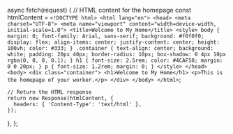  async fetch(request) {
    // HTML content for the homepage
    const htmlContent = `
      <!DOCTYPE html>
      <html lang="en">
        <head>
          <meta charset="UTF-8">
          <meta name="viewport" content="width=device-width, initial-scale=1.0">
          <title>Welcome to My Home</title>
          <style>
            body {
              margin: 0;
              font-family: Arial, sans-serif;
              background: #f0f0f0;
              display: flex;
              align-items: center;
              justify-content: center;
              height: 100vh;
              color: #333;
            }
            .container {
              text-align: center;
              background: white;
              padding: 20px 40px;
              border-radius: 10px;
              box-shadow: 0 4px 10px rgba(0, 0, 0, 0.1);
            }
            h1 {
              font-size: 2.5rem;
              color: #4CAF50;
              margin: 0 0 20px;
            }
            p {
              font-size: 1.2rem;
              margin: 0;
            }
          </style>
        </head>
        <body>
          <div class="container">
            <h1>Welcome to My Home</h1>
            <p>This is the homepage of your worker.</p>
          </div>
        </body>
      </html>
    `;

    // Return the HTML response
    return new Response(htmlContent, {
      headers: { 'Content-Type': 'text/html' },
    });
  },
};

